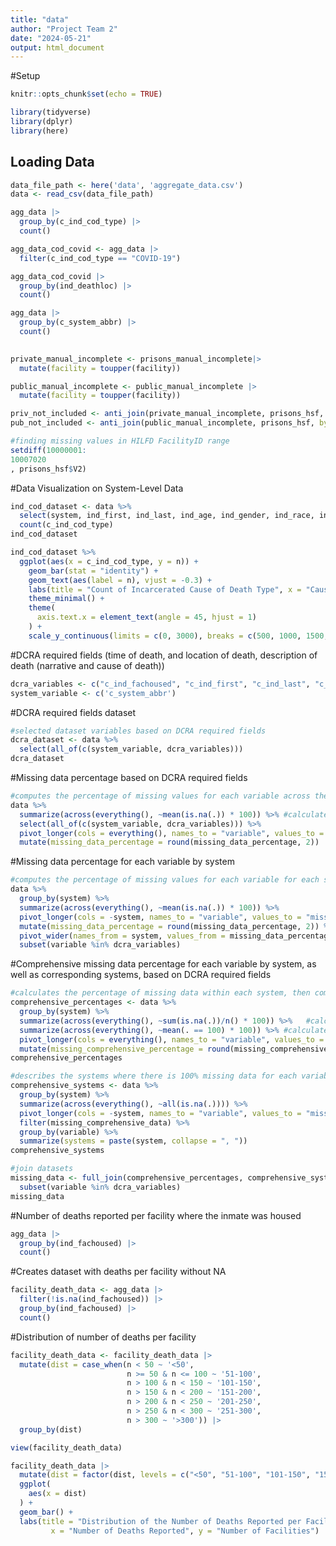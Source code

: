 ```yaml
---
title: "data"
author: "Project Team 2"
date: "2024-05-21"
output: html_document
---
```


#Setup

```r
knitr::opts_chunk$set(echo = TRUE)

library(tidyverse)
library(dplyr)
library(here)
```

## Loading Data

```r
data_file_path <- here('data', 'aggregate_data.csv')
data <- read_csv(data_file_path)
```

```r
agg_data |> 
  group_by(c_ind_cod_type) |>
  count()

agg_data_cod_covid <- agg_data |> 
  filter(c_ind_cod_type == "COVID-19")

agg_data_cod_covid |> 
  group_by(ind_deathloc) |>
  count()

agg_data |> 
  group_by(c_system_abbr) |> 
  count()
  
```

```r

private_manual_incomplete <- prisons_manual_incomplete|> 
  mutate(facility = toupper(facility))

public_manual_incomplete <- public_manual_incomplete |> 
  mutate(facility = toupper(facility))

```

```r

priv_not_included <- anti_join(private_manual_incomplete, prisons_hsf, by="hsf_facility_name")
pub_not_included <- anti_join(public_manual_incomplete, prisons_hsf, by="hsf_facility_name")
```

```r

#finding missing values in HILFD FacilityID range
setdiff(10000001:	
10007020
, prisons_hsf$V2)
```

#Data Visualization on System-Level Data

```r
ind_cod_dataset <- data %>% 
  select(system, ind_first, ind_last, ind_age, ind_gender, ind_race, ind_deathloc, ind_dod, ind_cod, c_ind_cod_type) %>% 
  count(c_ind_cod_type) 
ind_cod_dataset

ind_cod_dataset %>% 
  ggplot(aes(x = c_ind_cod_type, y = n)) + 
    geom_bar(stat = "identity") +
    geom_text(aes(label = n), vjust = -0.3) +
    labs(title = "Count of Incarcerated Cause of Death Type", x = "Cause of Death Type", y = "Count") + 
    theme_minimal() + 
    theme(
      axis.text.x = element_text(angle = 45, hjust = 1)
    ) + 
    scale_y_continuous(limits = c(0, 3000), breaks = c(500, 1000, 1500, 2000, 2500, 3000))

```

#DCRA required fields (time of death, and location of death, description of death (narrative and cause of death))
```r
dcra_variables <- c("c_ind_fachoused", "c_ind_first", "c_ind_last", "c_ind_gender", "c_ind_race", "c_ind_ethnicity", "c_ind_dob_year", "c_ind_dod_ymd", "ind_tod", "ind_deathloc", "combo_COD_c")
system_variable <- c('c_system_abbr')
```

#DCRA required fields dataset
```r
#selected dataset variables based on DCRA required fields 
dcra_dataset <- data %>% 
  select(all_of(c(system_variable, dcra_variables)))
dcra_dataset
```

#Missing data percentage based on DCRA required fields
```r
#computes the percentage of missing values for each variable across the entire dataset
data %>% 
  summarize(across(everything(), ~mean(is.na(.)) * 100)) %>% #calculates percentage of missing values for each column
  select(all_of(c(system_variable, dcra_variables))) %>% 
  pivot_longer(cols = everything(), names_to = "variable", values_to = "missing_data_percentage") %>% 
  mutate(missing_data_percentage = round(missing_data_percentage, 2))
```

#Missing data percentage for each variable by system
```r
#computes the percentage of missing values for each variable for each system 
data %>% 
  group_by(system) %>% 
  summarize(across(everything(), ~mean(is.na(.)) * 100)) %>% 
  pivot_longer(cols = -system, names_to = "variable", values_to = "missing_data_percentage") %>% 
  mutate(missing_data_percentage = round(missing_data_percentage, 2)) %>% 
  pivot_wider(names_from = system, values_from = missing_data_percentage) %>% 
  subset(variable %in% dcra_variables)
```

#Comprehensive missing data percentage for each variable by system, as well as corresponding systems, based on DCRA required fields
```r
#calculates the percentage of missing data within each system, then computes the percentage of systems where there is 100% missing data for each variable 
comprehensive_percentages <- data %>% 
  group_by(system) %>% 
  summarize(across(everything(), ~sum(is.na(.))/n() * 100)) %>%   #calculates percentage of missing values for each variable for a given system 
  summarize(across(everything(), ~mean(. == 100) * 100)) %>% #calculates percentage of systems that are missing 100% of the data for a given variable 
  pivot_longer(cols = everything(), names_to = "variable", values_to = "missing_comprehensive_percentage") %>% 
  mutate(missing_comprehensive_percentage = round(missing_comprehensive_percentage, 2)) 
comprehensive_percentages

#describes the systems where there is 100% missing data for each variable 
comprehensive_systems <- data %>% 
  group_by(system) %>% 
  summarize(across(everything(), ~all(is.na(.)))) %>% 
  pivot_longer(cols = -system, names_to = "variable", values_to = "missing_comprehensive_data") %>% 
  filter(missing_comprehensive_data) %>% 
  group_by(variable) %>% 
  summarize(systems = paste(system, collapse = ", "))
comprehensive_systems

#join datasets 
missing_data <- full_join(comprehensive_percentages, comprehensive_systems, by = "variable") %>% 
  subset(variable %in% dcra_variables)
missing_data
```

#Number of deaths reported per facility where the inmate was housed

```r
agg_data |>
  group_by(ind_fachoused) |>
  count()
```

#Creates dataset with deaths per facility without NA

```r
facility_death_data <- agg_data |>
  filter(!is.na(ind_fachoused)) |>
  group_by(ind_fachoused) |>
  count()
```

#Distribution of number of deaths per facility

```r
facility_death_data <- facility_death_data |>
  mutate(dist = case_when(n < 50 ~ '<50',
                          n >= 50 & n <= 100 ~ '51-100',
                          n > 100 & n < 150 ~ '101-150',
                          n > 150 & n < 200 ~ '151-200',
                          n > 200 & n < 250 ~ '201-250',
                          n > 250 & n < 300 ~ '251-300',
                          n > 300 ~ '>300')) |>
  group_by(dist)

view(facility_death_data)
```

```r
facility_death_data |>
  mutate(dist = factor(dist, levels = c("<50", "51-100", "101-150", "151-200", "201-250", "251-300", ">300"))) |>
  ggplot(
    aes(x = dist)
  ) +
  geom_bar() +
  labs(title = "Distribution of the Number of Deaths Reported per Facility", 
         x = "Number of Deaths Reported", y = "Number of Facilities")
```

